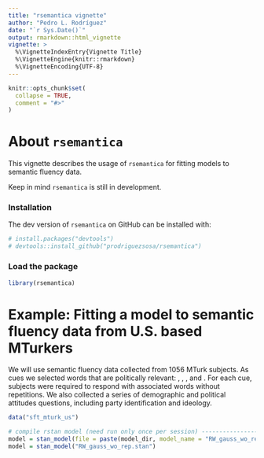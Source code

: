 ```yaml
---
title: "rsemantica vignette"
author: "Pedro L. Rodríguez"
date: "`r Sys.Date()`"
output: rmarkdown::html_vignette
vignette: >
  %\VignetteIndexEntry{Vignette Title}
  %\VignetteEngine{knitr::rmarkdown}
  %\VignetteEncoding{UTF-8}
---
```


```r
knitr::opts_chunk$set(
  collapse = TRUE,
  comment = "#>"
)
```

# About `rsemantica`

This vignette describes the usage of `rsemantica` for fitting models to semantic fluency data.

Keep in mind `rsemantica` is still in development.

### Installation

The dev version of `rsemantica` on GitHub can be installed with:

```r
# install.packages("devtools")
# devtools::install_github("prodriguezsosa/rsemantica")
```

### Load the package

```r
library(rsemantica)
```

# Example: Fitting a model to semantic fluency data from U.S. based MTurkers

We will use semantic fluency data collected from 1056 MTurk subjects. As cues we selected words that are politically relevant: \texttt{welfare}, \texttt{government}, \texttt{American values}, \texttt{Republican} and \texttt{Democrat}. For each cue, subjects were required to respond with associated words without repetitions. We also collected a series of demographic and political attitudes questions, including party identification and ideology.

```r
data("sft_mturk_us")
```

```r
# compile rstan model (need run only once per session) ----------------------------------------------------
model = stan_model(file = paste(model_dir, model_name = "RW_gauss_wo_rep", ".stan", sep = ""))
model = stan_model("RW_gauss_wo_rep.stan")
```



